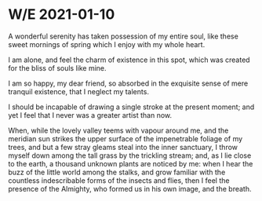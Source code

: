 
# W/E 2021-01-10

A wonderful serenity has taken possession of my entire soul, like these sweet mornings of spring which I enjoy with my whole heart. 

I am alone, and feel the charm of existence in this spot, which was created for the bliss of souls like mine. 

I am so happy, my dear friend, so absorbed in the exquisite sense of mere tranquil existence, that I neglect my talents. 

I should be incapable of drawing a single stroke at the present moment; and yet I feel that I never was a greater artist than now. 

When, while the lovely valley teems with vapour around me, and the meridian sun strikes the upper surface of the impenetrable foliage of my trees, and but a few stray gleams steal into the inner sanctuary, I throw myself down among the tall grass by the trickling stream; and, as I lie close to the earth, a thousand unknown plants are noticed by me: when I hear the buzz of the little world among the stalks, and grow familiar with the countless indescribable forms of the insects and flies, then I feel the presence of the Almighty, who formed us in his own image, and the breath.
